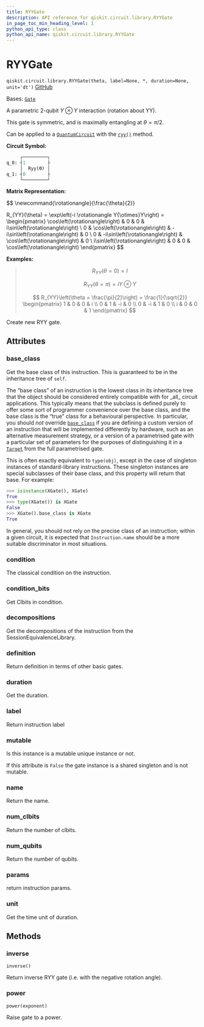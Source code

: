 ```yaml
---
title: RYYGate
description: API reference for qiskit.circuit.library.RYYGate
in_page_toc_min_heading_level: 1
python_api_type: class
python_api_name: qiskit.circuit.library.RYYGate
---
```


# RYYGate

<span id="qiskit.circuit.library.RYYGate" />

`qiskit.circuit.library.RYYGate(theta, label=None, *, duration=None, unit='dt')` [GitHub](https://github.com/qiskit/qiskit/tree/stable/0.45/qiskit/circuit/library/standard_gates/ryy.py "view source code")

Bases: [`Gate`](qiskit.circuit.Gate "qiskit.circuit.gate.Gate")

A parametric 2-qubit $Y \otimes Y$ interaction (rotation about YY).

This gate is symmetric, and is maximally entangling at $\theta = \pi/2$.

Can be applied to a [`QuantumCircuit`](qiskit.circuit.QuantumCircuit "qiskit.circuit.QuantumCircuit") with the [`ryy()`](qiskit.circuit.QuantumCircuit#ryy "qiskit.circuit.QuantumCircuit.ryy") method.

**Circuit Symbol:**

```python
     ┌─────────┐
q_0: ┤1        ├
     │  Ryy(ϴ) │
q_1: ┤0        ├
     └─────────┘
```

**Matrix Representation:**

$$
\newcommand{\rotationangle}{\frac{\theta}{2}}

R_{YY}(\theta) = \exp\left(-i \rotationangle Y{\otimes}Y\right) =
    \begin{pmatrix}
        \cos\left(\rotationangle\right) & 0 & 0 & i\sin\left(\rotationangle\right) \\
        0 & \cos\left(\rotationangle\right) & -i\sin\left(\rotationangle\right) & 0 \\
        0 & -i\sin\left(\rotationangle\right) & \cos\left(\rotationangle\right) & 0 \\
        i\sin\left(\rotationangle\right) & 0 & 0 & \cos\left(\rotationangle\right)
    \end{pmatrix}
$$

**Examples:**

> $$
> R_{YY}(\theta = 0) = I
> $$
>
> $$
> R_{YY}(\theta = \pi) = i Y \otimes Y
> $$
>
> $$
> R_{YY}\left(\theta = \frac{\pi}{2}\right) = \frac{1}{\sqrt{2}}
>                         \begin{pmatrix}
>                             1 & 0 & 0 & i \\
>                             0 & 1 & -i & 0 \\
>                             0 & -i & 1 & 0 \\
>                             i & 0 & 0 & 1
>                         \end{pmatrix}
> $$

Create new RYY gate.

## Attributes

<span id="qiskit.circuit.library.RYYGate.base_class" />

### base\_class

Get the base class of this instruction. This is guaranteed to be in the inheritance tree of `self`.

The “base class” of an instruction is the lowest class in its inheritance tree that the object should be considered entirely compatible with for \_all\_ circuit applications. This typically means that the subclass is defined purely to offer some sort of programmer convenience over the base class, and the base class is the “true” class for a behavioural perspective. In particular, you should *not* override [`base_class`](#qiskit.circuit.library.RYYGate.base_class "qiskit.circuit.library.RYYGate.base_class") if you are defining a custom version of an instruction that will be implemented differently by hardware, such as an alternative measurement strategy, or a version of a parametrised gate with a particular set of parameters for the purposes of distinguishing it in a [`Target`](qiskit.transpiler.Target "qiskit.transpiler.Target") from the full parametrised gate.

This is often exactly equivalent to `type(obj)`, except in the case of singleton instances of standard-library instructions. These singleton instances are special subclasses of their base class, and this property will return that base. For example:

```python
>>> isinstance(XGate(), XGate)
True
>>> type(XGate()) is XGate
False
>>> XGate().base_class is XGate
True
```

In general, you should not rely on the precise class of an instruction; within a given circuit, it is expected that `Instruction.name` should be a more suitable discriminator in most situations.

<span id="qiskit.circuit.library.RYYGate.condition" />

### condition

The classical condition on the instruction.

<span id="qiskit.circuit.library.RYYGate.condition_bits" />

### condition\_bits

Get Clbits in condition.

<span id="qiskit.circuit.library.RYYGate.decompositions" />

### decompositions

Get the decompositions of the instruction from the SessionEquivalenceLibrary.

<span id="qiskit.circuit.library.RYYGate.definition" />

### definition

Return definition in terms of other basic gates.

<span id="qiskit.circuit.library.RYYGate.duration" />

### duration

Get the duration.

<span id="qiskit.circuit.library.RYYGate.label" />

### label

Return instruction label

<span id="qiskit.circuit.library.RYYGate.mutable" />

### mutable

Is this instance is a mutable unique instance or not.

If this attribute is `False` the gate instance is a shared singleton and is not mutable.

<span id="qiskit.circuit.library.RYYGate.name" />

### name

Return the name.

<span id="qiskit.circuit.library.RYYGate.num_clbits" />

### num\_clbits

Return the number of clbits.

<span id="qiskit.circuit.library.RYYGate.num_qubits" />

### num\_qubits

Return the number of qubits.

<span id="qiskit.circuit.library.RYYGate.params" />

### params

return instruction params.

<span id="qiskit.circuit.library.RYYGate.unit" />

### unit

Get the time unit of duration.

## Methods

### inverse

<span id="qiskit.circuit.library.RYYGate.inverse" />

`inverse()`

Return inverse RYY gate (i.e. with the negative rotation angle).

### power

<span id="qiskit.circuit.library.RYYGate.power" />

`power(exponent)`

Raise gate to a power.

